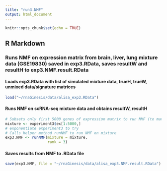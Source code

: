 ```yaml
---
title: "run3.NMF"
output: html_document
---
```


```r
knitr::opts_chunk$set(echo = TRUE)
```

## R Markdown

### Runs NMF on expression matrix from brain, liver, lung mixture data (GSE19830) saved in exp3.RData, saves resultW and resultH to exp3.NMF.result.RData

#### Loads exp3.RData with list of simulated mixture data, trueH, trueW, unmixed data/signature matrices
```r
load("~/rnaGinesis/data/alisa_exp3.RData")
```

#### Runs NMF on scRNA-seq mixture data and obtains resultW, resultH
```r
# Subsets only first 5000 genes of expression matrix to run NMF (to match CIBERSORT - to run fast enough)
mixture <- experiment3$ex[1:5000,]
# exponentiate experiment3 to try
# Calls helper method runNMF to run NMF on mixture
exp3.NMF <- runNMF(mixture = mixture,
                   rank = 3)
```

#### Saves results from NMF to .RData file
```r
save(exp3.NMF, file = "~/rnaGinesis/data/alisa_exp3.NMF.result.RData")
```